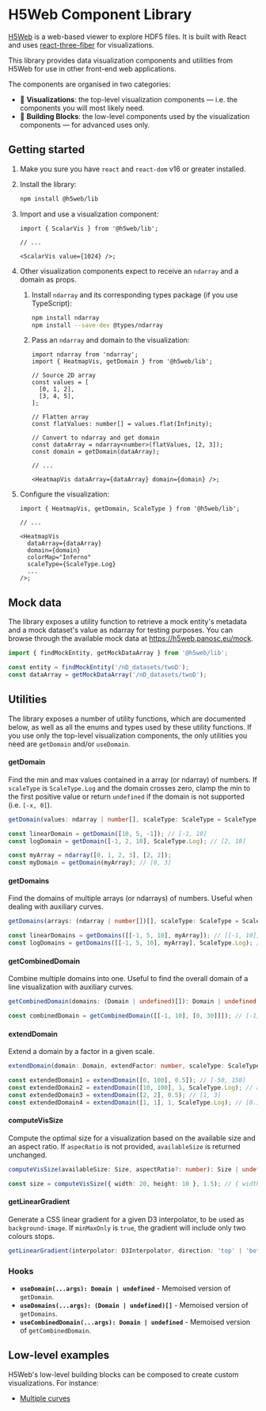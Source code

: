 
<Meta title="Home" />

# H5Web Component Library

[H5Web](https://github.com/silx-kit/h5web) is a web-based viewer to explore HDF5 files. It is built with React and uses
[react-three-fiber](https://github.com/react-spring/react-three-fiber) for visualizations.

This library provides data visualization components and utilities from H5Web for use in other front-end web applications.

The components are organised in two categories:

- 🎨 **Visualizations**: the top-level visualization components — i.e. the components you will most likely need.
- 🧱 **Building Blocks**: the low-level components used by the visualization components — for advanced uses only.

## Getting started

1. Make you sure you have `react` and `react-dom` v16 or greater installed.
1. Install the library:

   ```bash
   npm install @h5web/lib
   ```

1. Import and use a visualization component:

   ```tsx
   import { ScalarVis } from '@h5web/lib';

   // ...

   <ScalarVis value={1024} />;
   ```

1. Other visualization components expect to receive an `ndarray` and a domain as props.

   1. Install `ndarray` and its corresponding types package (if you use TypeScript):

      ```bash
      npm install ndarray
      npm install --save-dev @types/ndarray
      ```

   1. Pass an `ndarray` and domain to the visualization:

      ```tsx
      import ndarray from 'ndarray';
      import { HeatmapVis, getDomain } from '@h5web/lib';

      // Source 2D array
      const values = [
        [0, 1, 2],
        [3, 4, 5],
      ];

      // Flatten array
      const flatValues: number[] = values.flat(Infinity);

      // Convert to ndarray and get domain
      const dataArray = ndarray<number>(flatValues, [2, 3]);
      const domain = getDomain(dataArray);

      // ...

      <HeatmapVis dataArray={dataArray} domain={domain} />;
      ```

1. Configure the visualization:

   ```tsx
   import { HeatmapVis, getDomain, ScaleType } from '@h5web/lib';

   // ...

   <HeatmapVis
     dataArray={dataArray}
     domain={domain}
     colorMap="Inferno"
     scaleType={ScaleType.Log}
     ...
   />;
   ```

## Mock data

The library exposes a utility function to retrieve a mock entity's metadata and a mock dataset's value as ndarray for testing purposes.
You can browse through the available mock data at https://h5web.panosc.eu/mock.

```ts
import { findMockEntity, getMockDataArray } from '@h5web/lib';

const entity = findMockEntity('/nD_datasets/twoD');
const dataArray = getMockDataArray('/nD_datasets/twoD');
```

## Utilities

The library exposes a number of utility functions, which are documented below, as well as all the enums and types used by these utility functions.
If you use only the top-level visualization components, the only utilities you need are `getDomain` and/or `useDomain`.

#### getDomain

Find the min and max values contained in a array (or ndarray) of numbers. If `scaleType` is `ScaleType.Log` and the domain crosses zero, clamp the min to the first positive value or return `undefined` if the domain is not supported (i.e. `[-x, 0]`).

```ts
getDomain(values: ndarray | number[], scaleType: ScaleType = ScaleType.Linear): Domain | undefined

const linearDomain = getDomain([10, 5, -1]); // [-1, 10]
const logDomain = getDomain([-1, 2, 10], ScaleType.Log); // [2, 10]

const myArray = ndarray([0, 1, 2, 3], [2, 2]);
const myDomain = getDomain(myArray); // [0, 3]
```

#### getDomains

Find the domains of multiple arrays (or ndarrays) of numbers. Useful when dealing with auxiliary curves.

```ts
getDomains(arrays: (ndarray | number[])[], scaleType: ScaleType = ScaleType.Linear): (Domain | undefined)[]

const linearDomains = getDomains([[-1, 5, 10], myArray]); // [[-1, 10], [0, 3]]
const logDomains = getDomains([[-1, 5, 10], myArray], ScaleType.Log); // [[2, 10], [0, 3]]
```

#### getCombinedDomain

Combine multiple domains into one. Useful to find the overall domain of a line visualization with auxiliary curves.

```ts
getCombinedDomain(domains: (Domain | undefined)[]): Domain | undefined

const combinedDomain = getCombinedDomain([[-1, 10], [0, 30]]]); // [-1, 30]
```

#### extendDomain

Extend a domain by a factor in a given scale.

```ts
extendDomain(domain: Domain, extendFactor: number, scaleType: ScaleType = ScaleType.Linear): Domain

const extendedDomain1 = extendDomain([0, 100], 0.5]); // [-50, 150]
const extendedDomain2 = extendDomain([10, 100], 1, ScaleType.Log); // approx. [1, 1000]
const extendedDomain3 = extendDomain([2, 2], 0.5); // [1, 3]
const extendedDomain4 = extendDomain([1, 1], 1, ScaleType.Log); // [0.1, 10]
```

#### computeVisSize

Compute the optimal size for a visualization based on the available size and an aspect ratio. If `aspecRatio` is not provided, `availableSize` is returned unchanged.

```ts
computeVisSize(availableSize: Size, aspectRatio?: number): Size | undefined

const size = computeVisSize({ width: 20, height: 10 }, 1.5); // { width: 15, height: 10 }
```

#### getLinearGradient

Generate a CSS linear gradient for a given D3 interpolator, to be used as `background-image`. If `minMaxOnly` is `true`, the gradient will include only two colours stops.

```ts
getLinearGradient(interpolator: D3Interpolator, direction: 'top' | 'bottom' | 'right' | 'left', minMaxOnly = false): string
```

### Hooks

- **`useDomain(...args): Domain | undefined`** - Memoised version of `getDomain`.
- **`useDomains(...args): (Domain | undefined)[]`** - Memoised version of `getDomains`.
- **`useCombinedDomain(...args): Domain | undefined`** - Memoised version of `getCombinedDomain`.

## Low-level examples

H5Web's low-level building blocks can be composed to create custom visualizations. For instance:

- [Multiple curves](https://codesandbox.io/s/h5webmultiple-curves-kwkli?file=/src/App.tsx)
